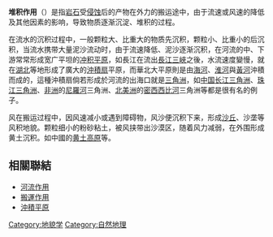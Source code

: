 {{Expand|time=2010-10-20T09:46:32+00:00}}

'''堆积作用'''（{{lang-en|'''Deposition'''}}）是指[[岩石|岩石]]受[[侵蚀|侵蚀]]后的产物在外力的搬运途中，由于流速或风速的降低及其他因素的影响，导致物质逐渐沉淀、堆积的过程。

在流水的沉积过程中，一般颗粒大、比重大的物质先沉积，颗粒小、比重小的后沉积，当流水携带大量泥沙流动时，由于流速降低、泥沙逐渐沉积，在河流的中、下游常常形成宽广平坦的[[冲积平原|冲积平原]]，如長江在流出[[長江三峽|長江三峽]]之後，水流速度變慢，就在[[湖北省|湖北]]等地形成了廣大的[[沖積扇|沖積扇]]平原，而華北大平原則是由[[海河|海河]]、[[淮河|淮河]]與[[黃河|黃河]]沖積而成的，這種沖積扇倘若形成於河流的出海口就是[[三角洲|三角洲]]，如[[中华人民共和国|中国]][[长江三角洲|长江三角洲]]、[[珠江三角洲|珠江三角洲]]、[[非洲|非洲]]的[[尼羅河|尼羅河]]三角洲、[[北美洲|北美洲]]的[[密西西比河|密西西比河]]三角洲等都是很有名的例子。

风在搬运过程中，因风速减小或遇到障碍物，风沙便沉积下来，形成[[沙丘|沙丘]]、沙垄等风积地貌。颗粒细小的粉砂粘土，被风挟带出沙漠区，随着风力减弱，在外围形成黄土沉积。如中國的[[黄土高原|黄土高原]]等。

== 相關聯結 ==
* [[河流作用|河流作用]]
* [[搬運作用|搬運作用]]
* [[沖積平原|沖積平原]]

[[Category:地貌学|Category:地貌学]]
[[Category:自然地理|Category:自然地理]]